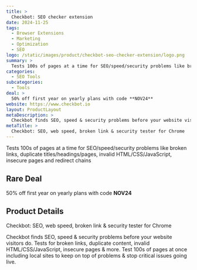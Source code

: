 ```yaml
---
title: >
  Checkbot: SEO checker extension
date: 2024-11-25
tags:
  - Browser Extensions
  - Marketing
  - Optimization
  - SEO
logo: /static/images/product/checkbot-seo-checker-extension/logo.png
summary: >
  Tests 100s of pages at a time for SEO/speed/security problems like broken links, duplicate titles/headings/pages, invalid HTML/CSS/JavaScript, insecure pages and redirect chains
categories:
  - SEO Tools
subcategories:
  - Tools
deal: >
  50% off first year on yearly plans with code **NOV24**
website: https://www.checkbot.io
layout: ProductLayout
metaDescription: >
  Checkbot finds SEO, speed & security problems before your website visitors do. Tests for broken links, duplicate content, invalid HTML/CSS/JavaScript, insecure pages &amp; more. Test 100s of pages at once including local sites to keep on top of problems &amp; stop critical issues going live.
metaTitle: >
  Checkbot: SEO, web speed, broken link & security tester for Chrome
---
```

Tests 100s of pages at a time for SEO/speed/security problems like broken links, duplicate titles/headings/pages, invalid HTML/CSS/JavaScript, insecure pages and redirect chains

## Rare Deal

50% off first year on yearly plans with code **NOV24**

## Product Details
Checkbot: SEO, web speed, broken link & security tester for Chrome

Checkbot finds SEO, speed & security problems before your website visitors do. Tests for broken links, duplicate content, invalid HTML/CSS/JavaScript, insecure pages &amp; more. Test 100s of pages at once including local sites to keep on top of problems &amp; stop critical issues going live.
